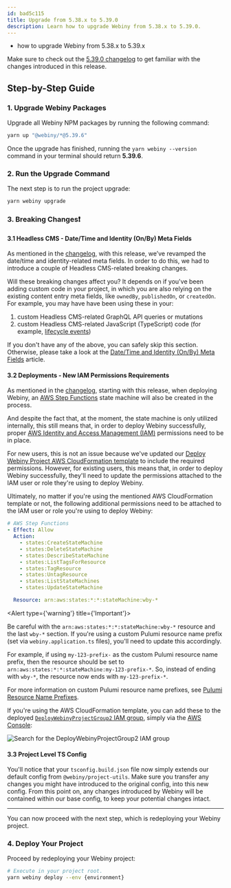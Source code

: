 ```yaml
---
id: bad5c115
title: Upgrade from 5.38.x to 5.39.0
description: Learn how to upgrade Webiny from 5.38.x to 5.39.0.
---
```



<Alert type="success" title="What you’ll learn">

- how to upgrade Webiny from 5.38.x to 5.39.x

</Alert>

<Alert type="info">

Make sure to check out the [5.39.0 changelog](./changelog) to get familiar with the changes introduced in this
release.

</Alert>

## Step-by-Step Guide

### 1. Upgrade Webiny Packages

Upgrade all Webiny NPM packages by running the following command:

```bash
yarn up "@webiny/*@5.39.6"
```

Once the upgrade has finished, running the `yarn webiny --version` command in your terminal should return **5.39.6**.

### 2. Run the Upgrade Command

The next step is to run the project upgrade:

```bash
yarn webiny upgrade
```

### 3. Breaking Changes❗

#### 3.1 Headless CMS - Date/Time and Identity (On/By) Meta Fields

As mentioned in the [changelog](docs/release-notes/5.39.0/changelog#headless-cms-revamped-date-time-and-identity-on-by-meta-fields), with this release, we’ve revamped the date/time and identity-related meta fields. In order to do this, we had to introduce a couple of Headless CMS-related breaking changes.

Will these breaking changes affect you? It depends on if you've been adding custom code in your project, in which you are also relying on the existing content entry meta fields, like `ownedBy`, `publishedOn`, or `createdOn`. For example, you may have have been using these in your:

1. custom Headless CMS-related GraphQL API queries or mutations
2. custom Headless CMS-related JavaScript (TypeScript) code (for example, [lifecycle events](/docs/headless-cms/references/lifecycle-events))

If you don't have any of the above, you can safely skip this section. Otherwise, please take a look at the [Date/Time and Identity (On/By) Meta Fields](/docs/release-notes/5.39.0/date-time-and-identity-meta-fields) article.

#### 3.2 Deployments - New IAM Permissions Requirements

As mentioned in the [changelog](/docs/release-notes/5.39.0/changelog#deployments-new-iam-permissions-requirements), starting with this release, when deploying Webiny, an [AWS Step Functions](https://aws.amazon.com/step-functions/) state machine will also be created in the process.

And despite the fact that, at the moment, the state machine is only utilized internally, this still means that, in order to deploy Webiny successfully, proper [AWS Identity and Access Management (IAM)](https://aws.amazon.com/iam/) permissions need to be in place.

For new users, this is not an issue because we've updated our [Deploy Webiny Project AWS CloudFormation template](/docs/infrastructure/aws/configure-aws-credentials#and-quot-deploy-webiny-project-and-quot-aws-cloud-formation-template) to include the required permissions. However, for existing users, this means that, in order to deploy Webiny successfully, they'll need to update the permissions attached to the IAM user or role they're using to deploy Webiny.

Ultimately, no matter if you're using the mentioned AWS CloudFormation template or not, the following additional permissions need to be attached to the IAM user or role you're using to deploy Webiny:

```yaml
# AWS Step Functions
- Effect: Allow
  Action:
    - states:CreateStateMachine
    - states:DeleteStateMachine
    - states:DescribeStateMachine
    - states:ListTagsForResource
    - states:TagResource
    - states:UntagResource
    - states:ListStateMachines
    - states:UpdateStateMachine

  Resource: arn:aws:states:*:*:stateMachine:wby-*
```

<Alert type={'warning'} title={'Important'}>

Be careful with the `arn:aws:states:*:*:stateMachine:wby-*` resource and the last `wby-*` section. If you're using a
custom Pulumi resource name prefix (set via `webiny.application.ts` files), you'll need to update this accordingly.

For example, if using `my-123-prefix-` as the custom Pulumi resource name prefix, then the resource should be set to `arn:aws:states:*:*:stateMachine:my-123-prefix-*`. So, instead of ending with `wby-*`, the resource now ends with `my-123-prefix-*`.

For more information on custom Pulumi resource name prefixes, see [Pulumi Resource Name Prefixes](/docs/infrastructure/basics/modify-cloud-infrastructure#pulumi-resource-name-prefixes).

</Alert>

If you're using the AWS CloudFormation template, you can add these to the deployed [`DeployWebinyProjectGroup2` IAM group](https://github.com/webiny/webiny-js/blob/next/docs/DEPLOY_WEBINY_PROJECT_CF_TEMPLATE.yaml#L255-L266), simply via the [AWS Console](https://us-east-1.console.aws.amazon.com/iam/home#/groups):

<Image src={iamUserGroupsSearch} alt="Search for the DeployWebinyProjectGroup2 IAM group" />

#### 3.3 Project Level TS Config

You'll notice that your `tsconfig.build.json` file now simply extends our default config from `@webiny/project-utils`. Make sure you transfer any changes you might have introduced to the original config, into this new config. From this point on, any changes introduced by Webiny will be contained within our base config, to keep your potential changes intact. 

---

You can now proceed with the next step, which is redeploying your Webiny project.

### 4. Deploy Your Project

Proceed by redeploying your Webiny project:

```bash
# Execute in your project root.
yarn webiny deploy --env {environment}
```

<AdditionalNotes />
